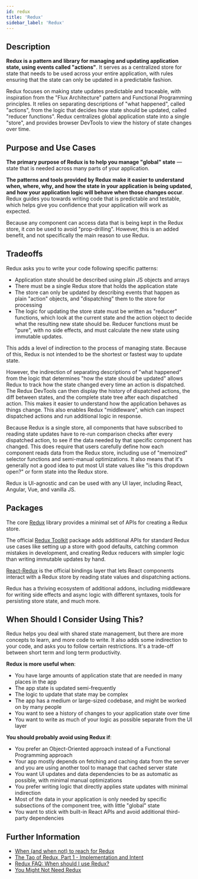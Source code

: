 ```yaml
---
id: redux
title: 'Redux'
sidebar_label: 'Redux'
---
```


## Description

**Redux is a pattern and library for managing and updating application state, using events called "actions"**. It serves as a centralized store for state that needs to be used across your entire application, with rules ensuring that the state can only be updated in a predictable fashion.

Redux focuses on making state updates predictable and traceable, with inspiration from the "Flux Architecture" pattern and Functional Programming principles. It relies on separating descriptions of "what happened", called "actions", from the logic that decides how state should be updated, called "reducer functions". Redux centralizes global application state into a single "store", and provides browser DevTools to view the history of state changes over time.

## Purpose and Use Cases

**The primary purpose of Redux is to help you manage "global" state** — state that is needed across many parts of your application.

**The patterns and tools provided by Redux make it easier to understand when, where, why, and how the state in your application is being updated, and how your application logic will behave when those changes occur**. Redux guides you towards writing code that is predictable and testable, which helps give you confidence that your application will work as expected.

Because any component can access data that is being kept in the Redux store, it _can_ be used to avoid "prop-drilling". However, this is an added benefit, and not specifically the main reason to use Redux.

## Tradeoffs

Redux asks you to write your code following specific patterns:

- Application state should be described using plain JS objects and arrays
- There must be a single Redux store that holds the application state
- The store can only be updated by describing events that happen as plain "action" objects, and "dispatching" them to the store for processing
- The logic for updating the store state must be written as "reducer" functions, which look at the current state and the action object to decide what the resulting new state should be. Reducer functions must be "pure", with no side effects, and must calculate the new state using immutable updates.

This adds a level of indirection to the process of managing state. Because of this, Redux is not intended to be the shortest or fastest way to update state.

However, the indirection of separating descriptions of "what happened" from the logic that determines "how the state should be updated" allows Redux to track how the state changed every time an action is dispatched. The Redux DevTools can then display the history of dispatched actions, the diff between states, and the complete state tree after each dispatched action. This makes it easier to understand how the application behaves as things change. This also enables Redux "middleware", which can inspect dispatched actions and run additional logic in response.

Because Redux is a single store, all components that have subscribed to reading state updates have to re-run comparison checks after every dispatched action, to see if the data needed by that specific component has changed. This does require that users carefully define how each component reads data from the Redux store, including use of "memoized" selector functions and semi-manual optimizations. It also means that it's generally not a good idea to put most UI state values like "is this dropdown open?" or form state into the Redux store.

Redux is UI-agnostic and can be used with any UI layer, including React, Angular, Vue, and vanilla JS.

## Packages

The core [Redux](https://redux.js.org/) library provides a minimal set of APIs for creating a Redux store.

The official [Redux Toolkit](https://redux-toolkit.js.org) package adds additional APIs for standard Redux use cases like setting up a store with good defaults, catching common mistakes in development, and creating Redux reducers with simpler logic than writing immutable updates by hand.

[React-Redux](https://react-redux.js.org) is the official bindings layer that lets React components interact with a Redux store by reading state values and dispatching actions.

Redux has a thriving ecosystem of additional addons, including middleware for writing side effects and async logic with different syntaxes, tools for persisting store state, and much more.

## When Should I Consider Using This?

Redux helps you deal with shared state management, but there are more concepts to learn, and more code to write. It also adds some indirection to your code, and asks you to follow certain restrictions. It's a trade-off between short term and long term productivity.

**Redux is more useful when**:

- You have large amounts of application state that are needed in many places in the app
- The app state is updated semi-frequently
- The logic to update that state may be complex
- The app has a medium or large-sized codebase, and might be worked on by many people
- You want to see a history of changes to your application state over time
- You want to write as much of your logic as possible separate from the UI layer

**You should probably avoid using Redux if**:

- You prefer an Object-Oriented approach instead of a Functional Programming approach
- Your app mostly depends on fetching and caching data from the server and you are using another tool to manage that cached server state
- You want UI updates and data dependencies to be as automatic as possible, with minimal manual optimizations
- You prefer writing logic that directly applies state updates with minimal indirection
- Most of the data in your application is only needed by specific subsections of the component tree, with little "global" state
- You want to stick with built-in React APIs and avoid additional third-party dependencies

## Further Information

- [When (and when not) to reach for Redux](https://changelog.com/posts/when-and-when-not-to-reach-for-redux)
- [The Tao of Redux, Part 1 - Implementation and Intent](https://blog.isquaredsoftware.com/2017/05/idiomatic-redux-tao-of-redux-part-1/)
- [Redux FAQ: When should I use Redux?](https://redux.js.org/faq/general#when-should-i-use-redux)
- [You Might Not Need Redux](https://medium.com/@dan_abramov/you-might-not-need-redux-be46360cf367)
